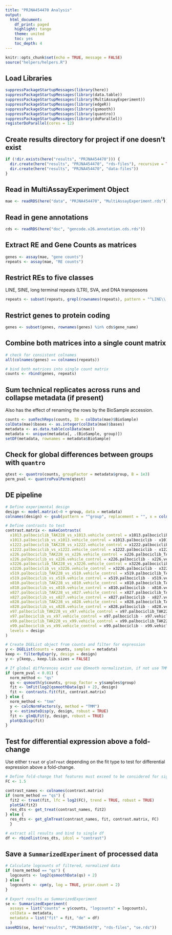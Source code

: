 ```yaml
---
title: "PRJNA454470 Analysis"
output:
  html_document:
    df_print: paged
    highlight: tango
    theme: united
    toc: yes
    toc_depth: 4
---
```


```r
knitr::opts_chunk$set(echo = TRUE, message = FALSE)
source("helpers/helpers.R")
```

## Load Libraries

```r
suppressPackageStartupMessages(library(here))
suppressPackageStartupMessages(library(data.table))
suppressPackageStartupMessages(library(MultiAssayExperiment))
suppressPackageStartupMessages(library(edgeR))
suppressPackageStartupMessages(library(qsmooth))
suppressPackageStartupMessages(library(quantro))
suppressPackageStartupMessages(library(doParallel))
registerDoParallel(cores = 12)
```

## Create results directory for project if one doesn't exist

```r
if (!dir.exists(here("results", "PRJNA454470"))) {
  dir.create(here("results", "PRJNA454470", "rds-files"), recursive = TRUE)
  dir.create(here("results", "PRJNA454470", "data-files"))
}
```

## Read in MultiAssayExperiment Object

```r
mae <- readRDS(here("data", "PRJNA454470", "MultiAssayExperiment.rds"))
```

## Read in gene annotations

```r
cds <- readRDS(here("doc", "gencode.v26.annotation.cds.rds"))
```

## Extract RE and Gene Counts as matrices

```r
genes <- assay(mae, "gene counts")
repeats <- assay(mae, "RE counts")
```

## Restrict REs to five classes

LINE, SINE, long terminal repeats (LTR), SVA, and DNA transposons

```r
repeats <- subset(repeats, grepl(rownames(repeats), pattern = "^LINE\\.|^SINE\\.|^LTR\\.|.*\\.SVA\\..*|^DNA\\."))
```

## Restrict genes to protein coding

```r
genes <- subset(genes, rownames(genes) %in% cds$gene_name)
```

## Combine both matrices into a single count matrix

```r
# check for consistent colnames
all(colnames(genes) == colnames(repeats))

# bind both matrices into single count matrix
counts <- rbind(genes, repeats)
```

## Sum technical replicates across runs and collapse metadata (if present)

Also has the effect of renaming the rows by the BioSample accession.

```r
counts <- sumTechReps(counts, ID = colData(mae)$BioSample)
colData(mae)$bases <- as.integer(colData(mae)$bases)
metadata <- as.data.table(colData(mae))
metadata <- unique(metadata[, .(BioSample, group)])
setDF(metadata, rownames = metadata$BioSample)
```

## Check for global differences between groups with `quantro`

```r
qtest <- quantro(counts, groupFactor = metadata$group, B = 1e3)
perm_pval <- quantroPvalPerm(qtest)
```

## DE pipeline

```r
# Define experimental design
design <- model.matrix(~0 + group, data = metadata)
colnames(design) <- gsub(pattern = "^group", replacement = "", x = colnames(design))

# Define contrasts to test
contrast.matrix <- makeContrasts(
  x1013.palbociclib_TAK228_vs_x1013.vehicle_control = x1013.palbociclib_TAK228 - x1013.vehicle_control,
  x1013.palbociclib_vs_x1013.vehicle_control = x1013.palbociclib - x1013.vehicle_control,
  x1222.palbociclib_TAK228_vs_x1222.vehicle_control = x1222.palbociclib_TAK228 - x1222.vehicle_control,
  x1222.palbociclib_vs_x1222.vehicle_control = x1222.palbociclib - x1222.vehicle_control,
  x226.palbociclib_TAK228_vs_x226.vehicle_control = x226.palbociclib_TAK228 - x226.vehicle_control,
  x226.palbociclib_vs_x226.vehicle_control = x226.palbociclib - x226.vehicle_control,
  x3226.palbociclib_TAK228_vs_x3226.vehicle_control = x3226.palbociclib_TAK228 - x3226.vehicle_control,
  x3226.palbociclib_vs_x3226.vehicle_control = x3226.palbociclib - x3226.vehicle_control,
  x519.palbociclib_TAK228_vs_x519.vehicle_control = x519.palbociclib_TAK228 - x519.vehicle_control,
  x519.palbociclib_vs_x519.vehicle_control = x519.palbociclib - x519.vehicle_control,
  x810.palbociclib_TAK228_vs_x810.vehicle_control = x810.palbociclib_TAK228 - x810.vehicle_control,
  x810.palbociclib_vs_x810.vehicle_control = x810.palbociclib - x810.vehicle_control,
  x827.palbociclib_TAK228_vs_x827.vehicle_control = x827.palbociclib_TAK228 - x827.vehicle_control,
  x827.palbociclib_vs_x827.vehicle_control = x827.palbociclib - x827.vehicle_control,
  x828.palbociclib_TAK228_vs_x828.vehicle_control = x828.palbociclib_TAK228 - x828.vehicle_control,
  x828.palbociclib_vs_x828.vehicle_control = x828.palbociclib - x828.vehicle_control,
  x97.palbociclib_TAK228_vs_x97.vehicle_control = x97.palbociclib_TAK228 - x97.vehicle_control,
  x97.palbociclib_vs_x97.vehicle_control = x97.palbociclib - x97.vehicle_control,
  x99.palbociclib_TAK228_vs_x99.vehicle_control = x99.palbociclib_TAK228 - x99.vehicle_control,
  x99.palbociclib_vs_x99.vehicle_control = x99.palbociclib - x99.vehicle_control,
  levels = design
)

# Create DGEList object from counts and filter for expression
y <- DGEList(counts = counts, samples = metadata)
keep <- filterByExpr(y, design = design)
y <- y[keep,, keep.lib.sizes = FALSE]

# If global differences exist use QSmooth normalization, if not use TMM
if (perm_pval < 0.01) {
  norm_method <- "qs"
  qs <- qsmooth(y$counts, group_factor = y$samples$group)
  fit <- lmFit(log2(qsmoothData(qs) + 2), design)
  fit <- contrasts.fit(fit, contrast.matrix)
} else {
  norm_method <- "tmm"
  y <- calcNormFactors(y, method = "TMM")
  y <- estimateDisp(y, design, robust = TRUE)
  fit <- glmQLFit(y, design, robust = TRUE)
  plotQLDisp(fit)
}
```

## Test for differential expression above a fold-change

Use either `treat` or `glmTreat` depending on the fit type to test for 
differential expression above a fold-change.

```r
# Define fold-change that features must exceed to be considered for significance
FC <- 1.5

contrast_names <- colnames(contrast.matrix)
if (norm_method == "qs") {
  fit2 <- treat(fit, lfc = log2(FC), trend = TRUE, robust = TRUE)
  plotSA(fit2)
  res_dts <- get_treat(contrast_names, fit2)
} else {
  res_dts <- get_glmTreat(contrast_names, fit, contrast.matrix, FC)
  }

# extract all results and bind to single df
df <- rbindlist(res_dts, idcol = "contrast")
```

## Save a `SummarizedExperiment` of processed data

```r
# Calculate logcounts of filtered, normalized data
if (norm_method == "qs") {
  logcounts <- log2(qsmoothData(qs) + 2)
} else {
  logcounts <- cpm(y, log = TRUE, prior.count = 2)
}

# Export results as SummarizedExperiment
se <- SummarizedExperiment(
  assays = list("counts" = y$counts, "logcounts" = logcounts),
  colData = metadata,
  metadata = list("fit" = fit, "de" = df)
  )
saveRDS(se, here("results", "PRJNA454470", "rds-files", "se.rds"))
```
